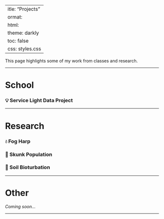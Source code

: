  ---
title: "Projects"
format: 
  html:
    theme: darkly
    toc: false
    css: styles.css
---

This page highlights some of my work from classes and research.

---

# School

<!-- Container for the first project with clickable title to toggle details -->
<div class="project">
  <h3 onclick="toggleContent('proj1', this)" style="cursor:pointer;">
    💡 Service Light Data Project
  </h3>

  <!-- Hidden content details for project 1, toggled by clicking the title -->
  <div id="proj1" class="project-details" hidden>

**School:** UCSB  
**Course:** ENVS 193DS – Data Science for Environmental Studies  

Ongoing project that explores the relationship between lighting conditions and service calls using a self-collected dataset (n=108). Created a bar chart, summary table, and a blinking lightboard animation (gif). See visuals.

**Tools Used:**  
RStudio (tidyverse, here, flextable, janitor, ggtext, ggfx, gganimate, showtext), Quarto

**Reflection:**  
This project made me think harder about data than I expected. After collecting and working with my own dataset, I gained a deeper respect for the messiness of real-world data.

**Code Snippet:**

```r
clean_service_data <- service_data |>
  mutate(
    help = as.logical(toupper(help)),
    working = as.logical(toupper(working))
  )
```
**Visuals:**  

<!-- Thumbnails with modal popups -->
<a href="javascript:void(0)" onclick="openModal('/media/light_table.jpg', 'Service Light Table')">
  <img src="/media/light_table.jpg" alt="Service Light Table" width="150" style="border-radius:8px; margin-right:10px;">
</a>

<a href="javascript:void(0)" onclick="openModal('/media/service_light_bar.jpg', 'Bar Chart')">
  <img src="/media/service_light_bar.jpg" alt="Bar Chart" width="150" style="border-radius:8px; margin-right:10px;">
</a>

<a href="javascript:void(0)" onclick="openModal('/media/blinking_lights.gif', 'Blinking Lights Animation')">
  <img src="/media/blinking_lights.gif" alt="Blinking Lights Animation" width="150" style="border-radius:8px;">
</a>

**Resources**

[GitHub Repo](https://github.com/RebeccaLMartinez/ENVS-193DS_homework-03)  
[View Live](https://rebeccalmartinez.github.io/ENVS-193DS_homework-03/code/ENVS-193DS_homework-03.html)

  </div>
</div>

---

# Research

<!-- Fog Harp Device -->
<div class="project">
  <h3 onclick="toggleContent('proj2', this)" style="cursor:pointer;">
    💧 Fog Harp
  </h3>
  <div id="proj2" class="project-details" hidden>
_Under construction…_
  </div>
</div>

<div class="project">
  <h3 onclick="toggleContent('proj3', this)" style="cursor:pointer;">
    🦨 Skunk Population
  </h3>
  <div id="proj3" class="project-details" hidden>
_Under construction…_
  </div>
</div>

<div class="project">
  <h3 onclick="toggleContent('proj4', this)" style="cursor:pointer;">
    🌱 Soil Bioturbation
  </h3>
  <div id="proj4" class="project-details" hidden>
_Under construction…_
  </div>
</div>

---

# Other  

*Coming soon…*

---

<!-- Modal markup -->
<div id="modal"
     onclick="closeModal(event)"
     style="display:none;position:fixed;inset:0;
            background:rgba(0,0,0,.85);
            justify-content:center;align-items:center;
            flex-direction:column;z-index:1000;">
  <span class="modal-close"
        style="position:absolute;top:10px;right:20px;
               color:#fff;font-size:2rem;cursor:pointer;">&times;</span>
  <img id="modal-img"
       alt="Enlarged visual"
       style="max-width:90vw;max-height:80vh;border-radius:8px;">
  <div id="modal-caption"
       style="color:#eee;margin-top:10px;font-style:italic;text-align:center;"></div>
</div>

<!-- JavaScript -->
<script>
  // Toggle open/close project details
  function toggleContent(id, header) {
    const block = document.getElementById(id);
    block.toggleAttribute('hidden');
    header.style.fontWeight = block.hasAttribute('hidden') ? 'normal' : 'bold';
  }

  // Open image modal
  function openModal(src, captionText) {
    const modal = document.getElementById('modal');
    modal.style.display = 'flex';
    document.getElementById('modal-img').src = src;
    document.getElementById('modal-caption').textContent = captionText || '';
  }

  // Close modal if clicking outside image or on X
  function closeModal(e) {
    const modal = document.getElementById('modal');
    if (e.target === modal || e.target.classList.contains('modal-close')) {
      modal.style.display = 'none';
      document.getElementById('modal-img').removeAttribute('src'); // Clear image
      document.getElementById('modal-caption').textContent = '';    // Clear caption
    }
  }
</script>